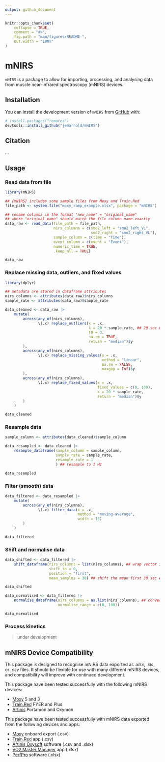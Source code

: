 ```yaml
---
output: github_document
---
```


<!-- README.md is generated from README.Rmd. Please edit that file -->

```r
knitr::opts_chunk$set(
    collapse = TRUE,
    comment = "#>",
    fig.path = "man/figures/README-",
    out.width = "100%"
)
```

# mNIRS 
<!-- # mNIRS <img src='man/figures/logo.png' align="right" height="240" /> -->

<!-- badges: start -->
<!-- badges: end -->

`mNIRS` is a package to allow for importing, processing, and analysing data 
from muscle near-infrared spectroscopy (mNIRS) devices.

## Installation

You can install the development version of `mNIRS` from
[GitHub](https://github.com/jemarnold/mNIRS) with:

``` r
# install.packages("remotes")
devtools::install_github("jemarnold/mNIRS")
```

## Citation

...

## Usage

### Read data from file

```r
library(mNIRS)

## {mNIRS} includes some sample files from Moxy and Train.Red
file_path <- system.file("moxy_ramp_example.xlsx", package = "mNIRS")

## rename columns in the format "new_name" = "original_name"
## where "original_name" should match the file column name exactly
data_raw <- read_data(file_path = file_path,
                      nirs_columns = c(smo2_left = "smo2_left_VL",
                                       smo2_right = "smo2_right_VL"),
                      sample_column = c(time = "Time"),
                      event_column = c(event = "Event"),
                      numeric_time = TRUE,
                      .keep_all = TRUE)

data_raw
```


### Replace missing data, outliers, and fixed values

```r
library(dplyr)

## metadata are stored in dataframe attributes
nirs_columns <- attributes(data_raw)$nirs_columns
sample_rate <- attributes(data_raw)$sample_rate

data_cleaned <- data_raw |> 
    mutate(
        across(any_of(nirs_columns), 
               \(.x) replace_outliers(x = .x,
                                      k = 20 * sample_rate, ## 20 sec median window
                                      t0 = 3,
                                      na.rm = TRUE,
                                      return = "median")$y
        ),
        across(any_of(nirs_columns), 
               \(.x) replace_missing_values(x = .x,
                                            method = "linear",
                                            na.rm = FALSE,
                                            maxgap = Inf)$y
        ),
        across(any_of(nirs_columns), 
               \(.x) replace_fixed_values(x = .x,
                                          fixed_values = c(0, 100),
                                          k = 20 * sample_rate,
                                          return = "median")$y
        )
    )

data_cleaned
```


### Resample data

```r

sample_column <- attributes(data_cleaned)$sample_column

data_resampled <- data_cleaned |> 
    resample_dataframe(sample_column = sample_column,
                       sample_rate = sample_rate,
                       resample_rate = 1
                       ) ## resample to 1 Hz

data_resampled

```


### Filter (smooth) data

```r
data_filtered <- data_resampled |> 
    mutate(
        across(any_of(nirs_columns),
               \(.x) filter_data(x = .x,
                                 method = "moving-average",
                                 width = 15)
        )
    )

data_filtered

```


### Shift and normalise data

```r
data_shifted <- data_filtered |> 
    shift_dataframe(nirs_columns = list(nirs_columns), ## wrap vector in list to shift all columns together
                    shift_to = 0,
                    position = "first",
                    mean_samples = 30) ## shift the mean first 30 sec equal to zero

data_shifted

data_normalised <- data_filtered |> 
    normalise_dataframe(nirs_columns = as.list(nirs_columns), ## convert vector to list to shift each column separately
                        normalise_range = c(0, 100))

data_normalised

```


### Process kinetics

> under development

## mNIRS Device Compatibility

This package is designed to recognise mNIRS data exported as *.xlsx*, *.xls*, 
or *.csv* files.
It should be flexible for use with many different mNIRS devices, and 
compatibility will improve with continued development.

This package have been tested successfully with the following mNIRS devices:

* [Moxy](https://www.moxymonitor.com/) 5 and 3
* [Train.Red](https://train.red/) FYER and Plus
* [Artinis](https://www.artinis.com/nirs-devices) Portamon and Oxymon

This package have been tested successfully with mNIRS data exported from the 
following devices and apps:

* [Moxy](https://www.moxymonitor.com/) onboard export (.csv)
* [Train.Red](https://train.red/) app (.csv)
* [Artinis Oxysoft](https://www.artinis.com/oxysoft) software (.csv and .xlsx)
* [VO2 Master Manager](https://vo2master.com/features/) app (.xlsx)
* [PerfPro](https://perfprostudio.com/) software (.xlsx)
